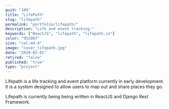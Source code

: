 ```yaml
---
guid: "109"
title: "LifePath"
slug: "lifepath"
permalink: "portfolio/lifepath/"
description: "Life and event tracking."
keywords: ["ReactJS", "lifepath", "lifepath.io"]
color: "952067"
size: "col-md-4"
image: "cover_lifepath.jpg"
date: "2019-02-01"
retired: "false"
published: "true"
type: "project"
---
```



Lifepath is a life tracking and event platform currently in early development. It is a system designed to allow users to map out and share places they go. 

Lifepath is currently being being written in ReactJS and Django Rest Framework.
